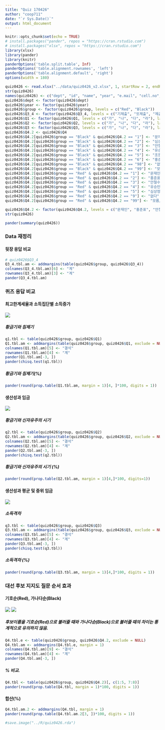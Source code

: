 ```yaml
---
title: "Quiz 170426"
author: "coop711"
date: "`r Sys.Date()`"
output: html_document
---
```


```r
knitr::opts_chunk$set(echo = TRUE)
# install.packages("pander", repos = "https://cran.rstudio.com")
# install.packages("xlsx", repos = "https://cran.rstudio.com")
library(xlsx)
library(pander)
library(knitr)
panderOptions('table.split.table', Inf)
panderOptions('table.alignment.rownames', 'left')
panderOptions('table.alignment.default', 'right')
options(width = 180)
```

```r
quiz0426 <- read.xlsx("../data/quiz0426_v2.xlsx", 1, startRow = 2, endRow = 161, colIndex = c(3:7, 9:15), colClasses = c(rep("character", 12)), stringsAsFactors = FALSE)
str(quiz0426)
names(quiz0426) <- c("dept", "id", "name", "year", "e.mail", "cell.no", "Q1", "Q2", "Q3", "Q4", "group", "Q3_4")
quiz0426$dept <- factor(quiz0426$dept)
quiz0426$year <- factor(quiz0426$year)
quiz0426$group <- factor(quiz0426$group, levels = c("Red", "Black"))
quiz0426$Q3_4 <- factor(quiz0426$Q3_4, levels = c("기제출", "또제출", "제출", "미제출", "결석"))
quiz0426$Q1 <- factor(quiz0426$Q1, levels = c("가", "나", "다", "라"), labels = c("높을 때 높았다", "높이면 높아진다", "소득이 많았다", "소득이 많아진다"))
quiz0426$Q2 <- factor(quiz0426$Q2, levels = c("가", "나", "다", "라"), labels = c("황금기 함께 상승", "신자유주의시기 함께 상승", "신자유주의 시기 생산성 상승", "신자유주의 시기 임금 상승"))
quiz0426$Q3 <- factor(quiz0426$Q3, levels = c("가", "나", "다", "라"), labels = c("임금 상승 미흡", "급속한 고임금 증가율", "임금 격차 심화", "중산층 회복세"))
quiz0426$Q4.2 <- quiz0426$Q4
quiz0426$Q4.2[quiz0426$group == "Black" & quiz0426$Q4.2 == "1"] <- "문재인"
quiz0426$Q4.2[quiz0426$group == "Black" & quiz0426$Q4.2 == "2"] <- "심상정"
quiz0426$Q4.2[quiz0426$group == "Black" & quiz0426$Q4.2 == "3"] <- "안철수"
quiz0426$Q4.2[quiz0426$group == "Black" & quiz0426$Q4.2 == "4"] <- "유승민"
quiz0426$Q4.2[quiz0426$group == "Black" & quiz0426$Q4.2 == "5"] <- "조원진"
quiz0426$Q4.2[quiz0426$group == "Black" & quiz0426$Q4.2 == "6"] <- "홍준표"
quiz0426$Q4.2[quiz0426$group == "Black" & quiz0426$Q4.2 == "98"] <- "없다"
quiz0426$Q4.2[quiz0426$group == "Black" & quiz0426$Q4.2 == "99"] <- "모름/무응답"
quiz0426$Q4.2[quiz0426$group == "Red" & quiz0426$Q4.2 == "1"] <- "문재인"
quiz0426$Q4.2[quiz0426$group == "Red" & quiz0426$Q4.2 == "2"] <- "홍준표"
quiz0426$Q4.2[quiz0426$group == "Red" & quiz0426$Q4.2 == "3"] <- "안철수"
quiz0426$Q4.2[quiz0426$group == "Red" & quiz0426$Q4.2 == "4"] <- "유승민"
quiz0426$Q4.2[quiz0426$group == "Red" & quiz0426$Q4.2 == "5"] <- "심상정"
quiz0426$Q4.2[quiz0426$group == "Red" & quiz0426$Q4.2 == "9"] <- "없다"
quiz0426$Q4.2[quiz0426$group == "Red" & quiz0426$Q4.2 == "99"] <- "모름/무응답"

quiz0426$Q4.2 <- factor(quiz0426$Q4.2, levels = c("문재인", "홍준표", "안철수", "유승민", "심상정", "조원진", "없다", "모름/무응답"))
str(quiz0426)
```

```r
pander(summary(quiz0426))
```

### Data 재정리

#### 뒷장 응답 비교

```r
# quiz0426$Q3_4
Q3_4.tbl.am <- addmargins(table(quiz0426$group, quiz0426$Q3_4))
colnames(Q3_4.tbl.am)[6] <- "계"
rownames(Q3_4.tbl.am)[3] <- "계"
pander(Q3_4.tbl.am)
```

### 퀴즈 응답 비교

#### 최고한계세율과 소득집단별 소득증가

![](../pics/Quiz170426_Q1.png)

##### 황금기와 침체기

```r
q1.tbl <- table(quiz0426$group, quiz0426$Q1)
Q1.tbl.am <- addmargins(table(quiz0426$group, quiz0426$Q1, exclude = NULL), margin = 1)
colnames(Q1.tbl.am)[5] <- "결석"
rownames(Q1.tbl.am)[4] <- "계"
pander(Q1.tbl.am[-3, ])
pander(chisq.test(q1.tbl))
```

##### 황금기와 침체기(%)

```r
pander(round(prop.table(Q1.tbl.am, margin = 1)[4, ]*100, digits = 1))
```

#### 생산성과 임금

![](../pics/Quiz170426_Q2.png)

##### 황금기와 신자유주의 시기

```r
q2.tbl <- table(quiz0426$group, quiz0426$Q2)
Q2.tbl.am <- addmargins(table(quiz0426$group, quiz0426$Q2, exclude = NULL), margin = 1)
colnames(Q2.tbl.am)[5] <- "결석"
rownames(Q2.tbl.am)[4] <- "계"
pander(Q2.tbl.am[-3, ])
pander(chisq.test(q2.tbl))
```

##### 황금기와 신자유주의 시기 (%)

```r
pander(round(prop.table(Q2.tbl.am, margin = 1)[4,]*100, digits=1))
```

#### 생산성과 평균 및 중위 임금

![](../pics/Quiz170426_Q3.png)

##### 소득격차

```r
q3.tbl <- table(quiz0426$group, quiz0426$Q3)
Q3.tbl.am <- addmargins(table(quiz0426$group, quiz0426$Q3, exclude = NULL), margin = 1)
colnames(Q3.tbl.am)[5] <- "결석"
rownames(Q3.tbl.am)[4] <- "계"
pander(Q3.tbl.am[-3, ])
pander(chisq.test(q3.tbl))
```

##### 소득격차 (%)

```r
pander(round(prop.table(Q3.tbl.am, margin = 1)[4,]*100, digits = 1))
```

### 대선 후보 지지도 질문 순서 효과

#### 기호순(Red), 가나다순(Black)

![](../pics/Quiz170426_Q4_Red.png)
![](../pics/Quiz170426_Q4_Black.png)

##### 후보이름을 기호순(Red)으로 불러줄 때와 가나다순(Black)으로 불러줄 때의 차이는 통계적으로 유의하지 않음.

```r
Q4.tbl.e <- table(quiz0426$group, quiz0426$Q4.2, exclude = NULL)
Q4.tbl.am <- addmargins(Q4.tbl.e, margin = 1)
colnames(Q4.tbl.am)[9] <- "결석"
rownames(Q4.tbl.am)[4] <- "계"
pander(Q4.tbl.am[-3, ])
```

##### % 비교.  

```r
Q4.tbl <- table(quiz0426$group, quiz0426$Q4.2)[, c(1:5, 7:8)]
pander(round(prop.table(Q4.tbl, margin = 1)*100, digits = 1))
```

#### 합산(%)

```r
Q4.tbl.am.2 <- addmargins(Q4.tbl, margin = 1)
pander(round(prop.table(Q4.tbl.am.2[3, ])*100, digits = 1))
```

```r
#save.image("../R/quiz0426.rda")
```